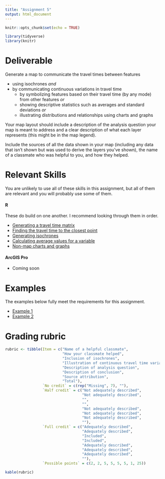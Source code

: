 ```yaml
---
title: "Assignment 5"
output: html_document
---
```


```r
knitr::opts_chunk$set(echo = TRUE)

library(tidyverse)
library(knitr)
```

# Deliverable

Generate a map to communicate the travel times between features

* using isochrones _*and*_ 
* by communicating continuous variations in travel time  
    * by symbolizing features based on their travel time (by any mode) from other features _*or*_
    * showing descriptive statistics such as averages and standard deviations _*or*_
    * illustrating distributions and relationships using charts and graphs

Your map layout should 
include a description of the analysis question your
map is meant to address and a clear description of what each 
layer represents (this might be in the map legend). 

Include the sources of all the data shown
in your map (including any data that isn't shown but was 
used to derive the layers you've shown), the name of a
classmate who was helpful to you, and how they helped.

# Relevant Skills

You are unlikely to use all of these skills in this 
assignment, but all of them are relevant and you will 
probably use some of them. 

#### R

These do build on one another. I recommend looking through them in order.

* [Generating a travel time matrix](https://c-voulgaris.github.io/VIS-2128-F22/a5-files/skill-r5-ttm.html){target="_blank"} 
* [Finding the travel time to the closest point](https://c-voulgaris.github.io/VIS-2128-F22/a5-files/skill-shortest-dist-from-ttm.html){target="_blank"}
* [Generating isochrones](https://c-voulgaris.github.io/VIS-2128-F22/a5-files/skill-isochrones.html){target="_blank"}
* [Calculating average values for a variable](https://c-voulgaris.github.io/VIS-2128-F22/a5-files/skill-average-column.html){target="_blank"}
* [Non-map charts and graphs](https://c-voulgaris.github.io/VIS-2128-F22/a5-files/skill-charts.html){target="_blank"}

#### ArcGIS Pro

* Coming soon

# Examples

The examples below fully meet the requirements for this assignment.

* [Example 1](){target="_blank"}
* [Example 2](){target="_blank"}

# Grading rubric

```r
rubric <- tibble(Item = c("Name of a helpful classmate",
                          "How your classmate helped",
                          "Inclusion of isochrones",
                          "Illustration of continuous travel time variation",
                          "Description of analysis question",
                          "Description of conclusion",
                          "Source attribution",
                          "Total"),
                 `No credit` = c(rep("Missing", 7), ""),
                 `Half credit` = c("Not adequately described",
                                   "Not adequately described",
                                   "",
                                   "",
                                   "Not adequately described",
                                   "Not adequately described",
                                   "Not adequately described",
                                   ""),
                 `Full credit` = c("Adequately described",
                                   "Adequately described",
                                   "Included",
                                   "Included",
                                   "Adequately described",
                                   "Adequately described",
                                   "Adequately described", 
                                   ""),
                 `Possible points` = c(2, 2, 5, 5, 5, 5, 1, 25))

kable(rubric)
```
